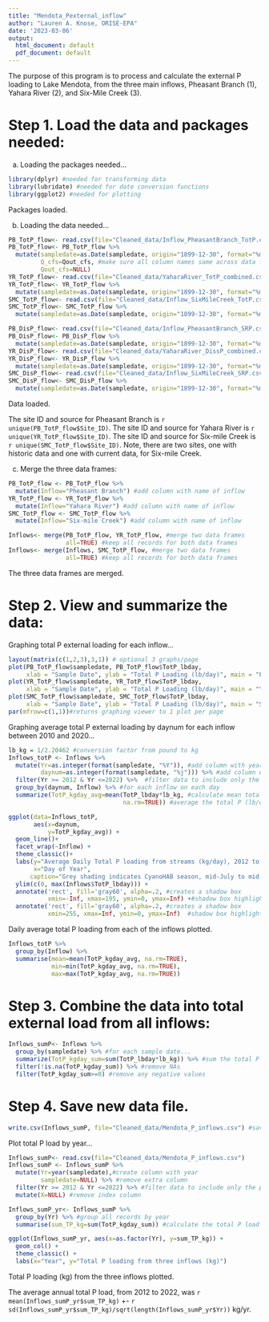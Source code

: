 ```yaml
---
title: "Mendota_Pexternal_inflow"
author: "Lauren A. Knose, ORISE-EPA"
date: '2023-03-06'
output:
  html_document: default
  pdf_document: default
---
```


The purpose of this program is to process and calculate the external P loading
to Lake Mendota, from the three main inflows, Pheasant Branch (1), Yahara River 
(2), and Six-Mile Creek (3). 


# Step 1. Load the data and packages needed:

a) Loading the packages needed...

```r
library(dplyr) #needed for transforming data
library(lubridate) #needed for date conversion functions
library(ggplot2) #needed for plotting
```

Packages loaded.


b) Loading the data needed...

```r
PB_TotP_flow<- read.csv(file="Cleaned_data/Inflow_PheasantBranch_TotP.csv")
PB_TotP_flow<- PB_TotP_flow %>%
  mutate(sampledate=as.Date(sampledate, origin="1899-12-30", format="%m/%d/%Y"),
         Q_cfs=Qout_cfs, #make sure all column names same across data frames
         Qout_cfs=NULL)
YR_TotP_flow<- read.csv(file="Cleaned_data/YaharaRiver_TotP_combined.csv")
YR_TotP_flow<- YR_TotP_flow %>%
  mutate(sampledate=as.Date(sampledate, origin="1899-12-30", format="%m/%d/%Y"))
SMC_TotP_flow<- read.csv(file="Cleaned_data/Inflow_SixMileCreek_TotP.csv")
SMC_TotP_flow<- SMC_TotP_flow %>%
  mutate(sampledate=as.Date(sampledate, origin="1899-12-30", format="%m/%d/%Y"))

PB_DisP_flow<- read.csv(file="Cleaned_data/Inflow_PheasantBranch_SRP.csv")
PB_DisP_flow<- PB_DisP_flow %>%
  mutate(sampledate=as.Date(sampledate, origin="1899-12-30", format="%m/%d/%Y"))
YR_DisP_flow<- read.csv(file="Cleaned_data/YaharaRiver_DissP_combined.csv")
YR_DisP_flow<- YR_DisP_flow %>%
  mutate(sampledate=as.Date(sampledate, origin="1899-12-30", format="%m/%d/%Y"))
SMC_DisP_flow<- read.csv(file="Cleaned_data/Inflow_SixMileCreek_SRP.csv")
SMC_DisP_flow<- SMC_DisP_flow %>%
  mutate(sampledate=as.Date(sampledate, origin="1899-12-30", format="%m/%d/%Y"))
```

Data loaded.

The site ID and source for Pheasant Branch is `r unique(PB_TotP_flow$Site_ID)`.
The site ID and source for Yahara River is `r unique(YR_TotP_flow$Site_ID)`.
The site ID and source for Six-mile Creek is `r unique(SMC_TotP_flow$Site_ID)`.
Note, there are two sites, one with historic data and one with current data, for
Six-mile Creek.

c) Merge the three data frames:

```r
PB_TotP_flow <- PB_TotP_flow %>%
  mutate(Inflow="Pheasant Branch") #add column with name of inflow
YR_TotP_flow <- YR_TotP_flow %>%
  mutate(Inflow="Yahara River") #add column with name of inflow
SMC_TotP_flow <- SMC_TotP_flow %>%
  mutate(Inflow="Six-mile Creek") #add column with name of inflow

Inflows<- merge(PB_TotP_flow, YR_TotP_flow, #merge two data frames
                all=TRUE) #keep all records for both data frames
Inflows<- merge(Inflows, SMC_TotP_flow, #merge two data frames
                all=TRUE) #keep all records for both data frames                
```

The three data frames are merged.

# Step 2. View and summarize the data:

Graphing total P external loading for each inflow...

```r
layout(matrix(c(1,2,3),3,1)) # optional 3 graphs/page
plot(PB_TotP_flow$sampledate, PB_TotP_flow$TotP_lbday, 
     xlab = "Sample Date", ylab = "Total P Loading (lb/day)", main = "Pheasant Branch")
plot(YR_TotP_flow$sampledate, YR_TotP_flow$TotP_lbday, 
     xlab = "Sample Date", ylab = "Total P Loading (lb/day)", main = "Yahara River")
plot(SMC_TotP_flow$sampledate, SMC_TotP_flow$TotP_lbday, 
     xlab = "Sample Date", ylab = "Total P Loading (lb/day)", main = "Six-Mile Creek")
par(mfrow=c(1,1))#returns graphing viewer to 1 plot per page
```

Graphing average total P external loading by daynum for each inflow between 2010 and 2020...
```r
lb_kg = 1/2.20462 #conversion factor from pound to kg
Inflows_totP <- Inflows %>%
  mutate(Yr=as.integer(format(sampledate, "%Y")), #add column with year
         daynum=as.integer(format(sampledate, "%j"))) %>% #add column with day number
  filter(Yr >= 2012 & Yr <=2022) %>%  #filter data to include only the past decade
  group_by(daynum, Inflow) %>% #for each inflow on each day
  summarize(TotP_kgday_avg=mean(TotP_lbday*lb_kg, #calculate mean total P (in kg/day)
                                na.rm=TRUE)) #average the total P (lb/day) across the years

ggplot(data=Inflows_totP, 
       aes(x=daynum, 
           y=TotP_kgday_avg)) +
  geom_line()+
  facet_wrap(~Inflow) +
  theme_classic()+
  labs(y="Average Daily Total P loading from streams (kg/day), 2012 to 2022",
       x="Day of Year",
      caption="Grey shading indicates CyanoHAB season, mid-July to mid-Sept.") +
  ylim(c(0, max(Inflows$TotP_lbday))) +
  annotate('rect', fill='gray60', alpha=.2, #creates a shadow box 
           xmin=-Inf, xmax=195, ymin=0, ymax=Inf) +#shadow box highlights CyanoHAB season
  annotate('rect', fill='gray60', alpha=.2, #creates a shadow box 
           xmin=255, xmax=Inf, ymin=0, ymax=Inf)  #shadow box highlights CyanoHAB season
```

Daily average total P loading from each of the inflows plotted.

```r
Inflows_totP %>%
  group_by(Inflow) %>%
  summarise(mean=mean(TotP_kgday_avg, na.rm=TRUE),
            min=min(TotP_kgday_avg, na.rm=TRUE),
            max=max(TotP_kgday_avg, na.rm=TRUE))
```

# Step 3. Combine the data into total external load from all inflows:

```r
Inflows_sumP<- Inflows %>%
  group_by(sampledate) %>% #for each sample date...
  summarize(TotP_kgday_sum=sum(TotP_lbday*lb_kg)) %>% #sum the total P loads for all three inflows
  filter(!is.na(TotP_kgday_sum)) %>% #remove NAs 
  filter(TotP_kgday_sum>=0) #remove any negative values
```

# Step 4. Save new data file.

```R
write.csv(Inflows_sumP, file="Cleaned_data/Mendota_P_inflows.csv") #save as new data file
```

Plot total P load by year...

```r
Inflows_sumP<- read.csv(file="Cleaned_data/Mendota_P_inflows.csv")
Inflows_sumP <- Inflows_sumP %>%
  mutate(Yr=year(sampledate),#create column with year
         sampledate=NULL) %>% #remove extra column
  filter(Yr >= 2012 & Yr <=2022) %>% #filter data to include only the past decade
  mutate(X=NULL) #remove index column

Inflows_sumP_yr<- Inflows_sumP %>%
  group_by(Yr) %>% #group all records by year
  summarise(sum_TP_kg=sum(TotP_kgday_sum)) #calculate the total P load 

ggplot(Inflows_sumP_yr, aes(x=as.factor(Yr), y=sum_TP_kg)) +
  geom_col() +
  theme_classic() +
  labs(x="Year", y="Total P loading from three inflows (kg)") 
```

Total P loading (kg) from the three inflows  plotted.

The average annual total P load, from 2012 to 2022, was 
`r mean(Inflows_sumP_yr$sum_TP_kg)` +- `r sd(Inflows_sumP_yr$sum_TP_kg)/sqrt(length(Inflows_sumP_yr$Yr))` kg/yr. 



